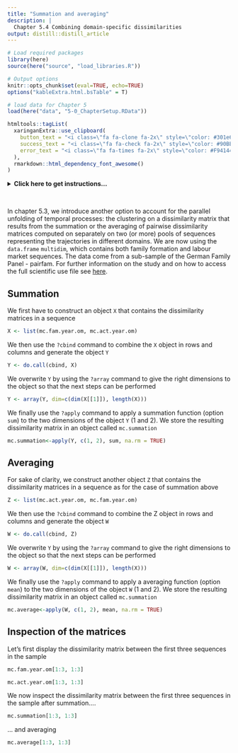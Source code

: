 ```yaml
---
title: "Summation and averaging"
description: |
  Chapter 5.4 Combining domain-specific dissimilarities
output: distill::distill_article
---
```


```r

# Load required packages
library(here)
source(here("source", "load_libraries.R"))

# Output options
knitr::opts_chunk$set(eval=TRUE, echo=TRUE)
options("kableExtra.html.bsTable" = T)

# load data for Chapter 5
load(here("data", "5-0_ChapterSetup.RData"))

```


```r
htmltools::tagList(
  xaringanExtra::use_clipboard(
    button_text = "<i class=\"fa fa-clone fa-2x\" style=\"color: #301e64\"></i>",
    success_text = "<i class=\"fa fa-check fa-2x\" style=\"color: #90BE6D\"></i>",
    error_text = "<i class=\"fa fa-times fa-2x\" style=\"color: #F94144\"></i>"
  ),
  rmarkdown::html_dependency_font_awesome()
)
```

<details><summary>**Click here to get instructions...**</summary>

- Please download and unzip the replication files for Chapter 5
([`r fontawesome::fa("far fa-file-zipper")` Chapter05.zip](source/Chapter05.zip)). 
- Read `readme.html` and run `5-0_ChapterSetup.R`. This will create `5-0_ChapterSetup.RData` in the sub folder `data/R`. This file contains the data required to produce the plots shown below. 
- You also have to add the function `legend_large_box` to your environment in order to render the tweaked version of the legend described below. You find this file in the `source` folder of the unzipped Chapter 5 archive.
- We also recommend to load the libraries listed in Chapter 5's `LoadInstallPackages.R`

```r
# assuming you are working within .Rproj environment
library(here)

# install (if necessary) and load other required packages
source(here("source", "load_libraries.R"))

# load environment generated in "5-0_ChapterSetup.R"
load(here("data", "R", "5-0_ChapterSetup.RData"))

```
</details>

\

In chapter 5.3, we introduce another option to account for the parallel unfolding of temporal processes: the clustering on a dissimilarity matrix that results from the summation or the averaging of pairwise dissimilarity matrices computed on separately on two (or more) pools of sequences representing the trajectories in different domains. We are now using the `data.frame` `multidim`, which contains both family formation and labour market sequences. The data come from a sub-sample of the German Family Panel - pairfam. For further information on the study and on how to access the full scientific use file see [here](https://www.pairfam.de/en/){target="_blank"}.

## Summation 

We first have to construct an object `X` that contains the dissimilarity matrices in a sequence

```r
X <- list(mc.fam.year.om, mc.act.year.om)
```

We then use the `?cbind` command to combine the `X` object in rows and columns and generate the object `Y`

```r
Y <- do.call(cbind, X)
```

We overwrite `Y` by using the `?array` command to give the right dimensions to the object so that the next steps can be performed

```r
Y <- array(Y, dim=c(dim(X[[1]]), length(X)))
```

We finally use the `?apply` command to apply a summation function (option `sum`) to the two dimensions of the object `Y` (1 and 2). We store the resulting dissimilarity matrix in an object called `mc.summation`

```r
mc.summation<-apply(Y, c(1, 2), sum, na.rm = TRUE)
```

## Averaging 

For sake of clarity, we construct another object `Z` that contains the dissimilarity matrices in a sequence as for the case of summation above

```r
Z <- list(mc.act.year.om, mc.fam.year.om)
```

We then use the `?cbind` command to combine the Z object in rows and columns and generate the object `W`

```r
W <- do.call(cbind, Z)
```

We overwrite `Y` by using the `?array` command to give the right dimensions to the object so that the next steps can be performed

```r
W <- array(W, dim=c(dim(X[[1]]), length(X)))
```

We finally use the `?apply` command to apply a averaging function (option `mean`) to the two dimensions of the object `W` (1 and 2). We store the resulting dissimilarity matrix in an object called `mc.summation`

```r
mc.average<-apply(W, c(1, 2), mean, na.rm = TRUE)
```

## Inspection of the matrices

Let's first display the dissimilarity matrix between the first three sequences in the sample 

```r
mc.fam.year.om[1:3, 1:3]
```

```r
mc.act.year.om[1:3, 1:3]
```

We now inspect the dissimilarity matrix between the first three sequences in the sample after summation....

```r
mc.summation[1:3, 1:3]
```

... and averaging 

```r
mc.average[1:3, 1:3]
```

